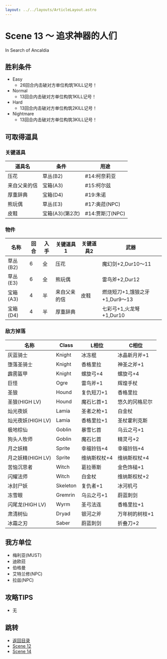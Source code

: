 ```yaml
---
layout: ../../layouts/ArticleLayout.astro
---
```

# Scene 13 ～ 追求神器的人们

In Search of Ancaldia

## 胜利条件 

- Easy
  - 26回合内击破对方单位构筑1KILL记号！
- Normal
  - 13回合内击破对方单位构筑1KILL记号！
- Hard
  - 13回合内击破对方单位构筑2KILL记号！
- Nightmare
  - 13回合内击破对方单位构筑3KILL记号！

## 可取得道具 

### 关键道具

|道具名|条件|用途|
|---|---|---|
|压花|草丛(B2)|#14:柯奈莉亚|
|来自父亲的信|宝箱(A3)|#15:柯尔兹|
|厚重辞典|宝箱(D4)|#19:朱诺|
|熊玩偶|草丛(E3)|#17:奥菈(NPC)|
|皮鞋|宝箱(A3)(第2次)|#14:贾斯汀(NPC)|

### 物件

|名称|回合|入手|关键道具1|关键道具2|武器|
|---|---|---|---|---|---|
|草丛(B2)|6|全|压花||魔幻剑+2,Dur10～11|
|草丛(E3)|6|全|熊玩偶||雷鸟斧+2,Dur12|
|宝箱(A3)|4|半|来自父亲的信|皮鞋|燃烧短刀+1,饿狼之牙+1,Dur9～13|
|宝箱(D4)|4|半|厚重辞典||七彩弓+1,火龙弩+1,Dur10|

### 敌方掉落

|名称|Class|L相位|C相位|
|---|---|---|---|
|灰蓝骑士|Knight|冰冻棍|冰晶新月斧+1|
|堕落圣骑士|Knight|香格里拉|神圣之斧+1|
|霹雳盔甲|Knight|螺旋弓+4|螺旋弓+4|
|巨怪|Ogre|雷鸟斧+1|辉煌手杖|
|圣狼|Hound|复仇短刀+1|香格里拉|
|圣狼(HIGH LV)|Hound|魔石匕首+1|悠久的冈格尼尔|
|灿光夜妖|Lamia|圣者之枪+1|白金杖|
|灿光夜妖(HIGH LV)|Lamia|香格里拉+1|圣杖霍利克斯|
|极地棕仙|Goblin|暴雪匕首|乌云之弓+1|
|狗头人牧师|Goblin|魔石匕首|精灵弓+2|
|月之妖精|Sprite|幸福铃铛+4|幸福铃铛+4|
|月之妖精(HIGH LV)|Sprite|维纳斯权杖+4|维纳斯权杖+4|
|苦恼沉思者|Witch|葛拉蒂斯|金色饰槌+1|
|闪耀法师|Witch|白金杖|维纳斯权杖+2|
|冰封尸妖|Skeleton|复仇者+1|冰河机弓|
|冻雪眼|Gremrin|乌云之弓+1|蔚蓝刺剑|
|闪尾龙(HIGH LV)|Wyrm|圣弓法连|香格里拉+1|
|肃清树仙|Dryad|银河之斧|万年树的树枝+1|
|冰霜之刃|Saber|蔚蓝刺剑|折叠刀+2|

## 我方单位 

- 梅利亚(MUST)
- 迪欧菈
- 伯格曼
- 艾特兰修(NPC)
- 拉兹(NPC)

## 攻略TIPS 

- 无

## 跳转

- [返回目录](../mellia)
- [Scene 12](./2-12)
- [Scene 14](./2-14)